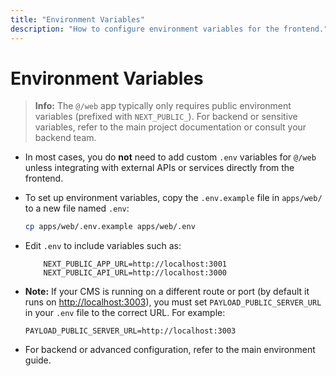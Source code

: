 ```yaml
---
title: "Environment Variables"
description: "How to configure environment variables for the frontend."
---
```


# Environment Variables

> **Info:** The `@/web` app typically only requires public environment variables (prefixed with `NEXT_PUBLIC_`). For backend or sensitive variables, refer to the main project documentation or consult your backend team.

- In most cases, you do **not** need to add custom `.env` variables for `@/web` unless integrating with external APIs or services directly from the frontend.
- To set up environment variables, copy the `.env.example` file in `apps/web/` to a new file named `.env`:
  ```bash
  cp apps/web/.env.example apps/web/.env
  ```
- Edit `.env` to include variables such as:
  ```env
      NEXT_PUBLIC_APP_URL=http://localhost:3001
      NEXT_PUBLIC_API_URL=http://localhost:3000
  ```

- **Note:** If your CMS is running on a different route or port (by default it runs on [http://localhost:3003](http://localhost:3003)), you must set `PAYLOAD_PUBLIC_SERVER_URL` in your `.env` file to the correct URL. For example:
  ```env
  PAYLOAD_PUBLIC_SERVER_URL=http://localhost:3003
  ```

- For backend or advanced configuration, refer to the main environment guide.